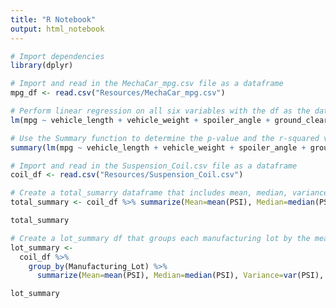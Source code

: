 ```yaml
---
title: "R Notebook"
output: html_notebook
---
```


```r
# Import dependencies
library(dplyr)
```


```r
# Import and read in the MechaCar_mpg.csv file as a dataframe
mpg_df <- read.csv("Resources/MechaCar_mpg.csv")
```


```r
# Perform linear regression on all six variables with the df as the data parameter
lm(mpg ~ vehicle_length + vehicle_weight + spoiler_angle + ground_clearance + AWD, data=mpg_df)
```
```r
# Use the Summary function to determine the p-value and the r-squared value for the linear regression model
summary(lm(mpg ~ vehicle_length + vehicle_weight + spoiler_angle + ground_clearance + AWD, data=mpg_df))
```
```r
# Import and read in the Suspension_Coil.csv file as a dataframe
coil_df <- read.csv("Resources/Suspension_Coil.csv")
```

```r
# Create a total_sumarry dataframe that includes mean, median, variance, standard deviation of suspension coil's PSI
total_summary <- coil_df %>% summarize(Mean=mean(PSI), Median=median(PSI), Variance=var(PSI), SD=sd(PSI))

total_summary

```


```r
# Create a lot_summary df that groups each manufacturing lot by the mean, median, var, and sd of the PSI
lot_summary <-
  coil_df %>% 
    group_by(Manufacturing_Lot) %>%
      summarize(Mean=mean(PSI), Median=median(PSI), Variance=var(PSI), SD=sd(PSI))

lot_summary
```


```r

```

